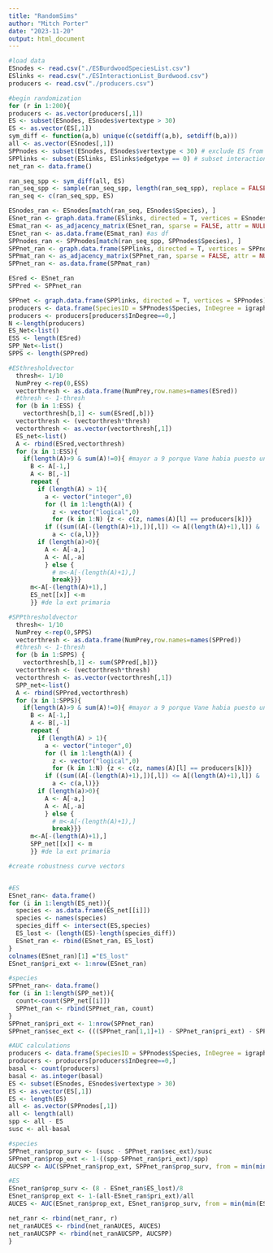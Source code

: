 ```yaml
---
title: "RandomSims"
author: "Mitch Porter"
date: "2023-11-20"
output: html_document
---
```


```r
#load data
ESnodes <- read.csv("./ESBurdwoodSpeciesList.csv")
ESlinks <- read.csv("./ESInteractionList_Burdwood.csv")
producers <- read.csv("./producers.csv")
```


```r
#begin randomization
for (r in 1:200){
producers <- as.vector(producers[,1])
ES <- subset(ESnodes, ESnodes$vertextype > 30)
ES <- as.vector(ES[,1])
sym_diff <- function(a,b) unique(c(setdiff(a,b), setdiff(b,a)))
all <- as.vector(ESnodes[,1])
SPPnodes <- subset(ESnodes, ESnodes$vertextype < 30) # exclude ES from node list 
SPPlinks <- subset(ESlinks, ESlinks$edgetype == 0) # subset interactions to remove all ES links
net_ran <- data.frame()

ran_seq_spp <- sym_diff(all, ES)
ran_seq_spp <- sample(ran_seq_spp, length(ran_seq_spp), replace = FALSE)
ran_seq <- c(ran_seq_spp, ES)

ESnodes_ran <- ESnodes[match(ran_seq, ESnodes$Species), ]
ESnet_ran <- graph.data.frame(ESlinks, directed = T, vertices = ESnodes_ran) #as graph
ESmat_ran <- as_adjacency_matrix(ESnet_ran, sparse = FALSE, attr = NULL) #as matrix
ESnet_ran <- as.data.frame(ESmat_ran) #as df
SPPnodes_ran <- SPPnodes[match(ran_seq_spp, SPPnodes$Species), ]
SPPnet_ran <- graph.data.frame(SPPlinks, directed = T, vertices = SPPnodes_ran)
SPPmat_ran <- as_adjacency_matrix(SPPnet_ran, sparse = FALSE, attr = NULL)
SPPnet_ran <- as.data.frame(SPPmat_ran)

ESred <- ESnet_ran
SPPred <- SPPnet_ran

SPPnet <- graph.data.frame(SPPlinks, directed = T, vertices = SPPnodes) # as graph
producers <- data.frame(SpeciesID = SPPnodes$Species, InDegree = igraph::degree(SPPnet, mode="in"))
producers <- producers[producers$InDegree==0,]
N <-length(producers)
ES_Net<-list()
ESS <- length(ESred)
SPP_Net<-list()
SPPS <- length(SPPred)

#ESthresholdvector
  thresh<- 1/10
  NumPrey <-rep(0,ESS)
  vectorthresh <- as.data.frame(NumPrey,row.names=names(ESred))
  #thresh <- 1-thresh
  for (b in 1:ESS) {
    vectorthresh[b,1] <- sum(ESred[,b])}
  vectorthresh <- (vectorthresh*thresh)
  vectorthresh <- as.vector(vectorthresh[,1])
  ES_net<-list()
  A <- rbind(ESred,vectorthresh)
  for (x in 1:ESS){
    if(length(A)>9 & sum(A)!=0){ #mayor a 9 porque Vane habia puesto un corte del 10%
      B <- A[-1,]
      A <- B[,-1]
      repeat {
        if (length(A) > 1){
          a <- vector("integer",0)
          for (l in 1:length(A)) {
            z <- vector("logical",0)
            for (k in 1:N) {z <- c(z, names(A)[l] == producers[k])}
          if ((sum((A[-(length(A)+1),])[,l]) <= A[(length(A)+1),l]) & !any(z)){
            a <- c(a,l)}}
        if (length(a)>0){
          A <- A[-a,]
          A <- A[,-a]
          } else {
            # m<-A[-(length(A)+1),]
            break}}}
      m<-A[-(length(A)+1),]
      ES_net[[x]] <-m
      }} #de la ext primaria

#SPPthresholdvector
  thresh<- 1/10
  NumPrey <-rep(0,SPPS)
  vectorthresh <- as.data.frame(NumPrey,row.names=names(SPPred))
  #thresh <- 1-thresh
  for (b in 1:SPPS) {
    vectorthresh[b,1] <- sum(SPPred[,b])}
  vectorthresh <- (vectorthresh*thresh)
  vectorthresh <- as.vector(vectorthresh[,1])
  SPP_net<-list()
  A <- rbind(SPPred,vectorthresh)
  for (x in 1:SPPS){
    if(length(A)>9 & sum(A)!=0){ #mayor a 9 porque Vane habia puesto un corte del 10%
      B <- A[-1,]
      A <- B[,-1]
      repeat {
        if (length(A) > 1){
          a <- vector("integer",0)
          for (l in 1:length(A)) {
            z <- vector("logical",0)
            for (k in 1:N) {z <- c(z, names(A)[l] == producers[k])}
          if ((sum((A[-(length(A)+1),])[,l]) <= A[(length(A)+1),l]) & !any(z)){
            a <- c(a,l)}}
        if (length(a)>0){
          A <- A[-a,]
          A <- A[,-a]
          } else {
            # m<-A[-(length(A)+1),]
            break}}}
      m<-A[-(length(A)+1),]
      SPP_net[[x]] <- m
      }} #de la ext primaria

#create robustness curve vectors


#ES
ESnet_ran<- data.frame()
for (i in 1:length(ES_net)){
  species <- as.data.frame(ES_net[[i]])
  species <- names(species)
  species_diff <- intersect(ES,species)
  ES_lost <- (length(ES)-length(species_diff))
  ESnet_ran <- rbind(ESnet_ran, ES_lost)
}
colnames(ESnet_ran)[1] ="ES_lost"
ESnet_ran$pri_ext <- 1:nrow(ESnet_ran)

#species
SPPnet_ran<- data.frame()
for (i in 1:length(SPP_net)){
  count<-count(SPP_net[[i]])
  SPPnet_ran <- rbind(SPPnet_ran, count)
}
SPPnet_ran$pri_ext <- 1:nrow(SPPnet_ran)
SPPnet_ran$sec_ext <- (((SPPnet_ran[1,1]+1) - SPPnet_ran$pri_ext) - SPPnet_ran$n)

#AUC calculations
producers <- data.frame(SpeciesID = SPPnodes$Species, InDegree = igraph::degree(SPPnet, mode="in"))
producers <- producers[producers$InDegree==0,]
basal <- count(producers)
basal <- as.integer(basal)
ES <- subset(ESnodes, ESnodes$vertextype > 30)
ES <- as.vector(ES[,1])
ES <- length(ES)
all <- as.vector(SPPnodes[,1])
all <- length(all)
spp <- all - ES
susc <- all-basal

#species
SPPnet_ran$prop_surv <- (susc - SPPnet_ran$sec_ext)/susc
SPPnet_ran$prop_ext <- 1-((spp-SPPnet_ran$pri_ext)/spp)
AUCSPP <- AUC(SPPnet_ran$prop_ext, SPPnet_ran$prop_surv, from = min(min(SPPnet_ran$prop_ext)), to = max(max(SPPnet_ran$prop_ext)), method = c("spline"), absolutearea = FALSE)

#ES
ESnet_ran$prop_surv <- (8 - ESnet_ran$ES_lost)/8
ESnet_ran$prop_ext <- 1-(all-ESnet_ran$pri_ext)/all
AUCES <- AUC(ESnet_ran$prop_ext, ESnet_ran$prop_surv, from = min(min(ESnet_ran$prop_ext)), to = max(ESnet_ran$prop_ext), method = c("spline"), absolutearea = FALSE)

net_ranr <- rbind(net_ranr, r)
net_ranAUCES <- rbind(net_ranAUCES, AUCES)
net_ranAUCSPP <- rbind(net_ranAUCSPP, AUCSPP)
}
```
